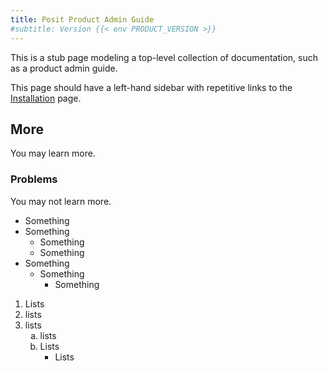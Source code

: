 ```yaml
---
title: Posit Product Admin Guide
#subtitle: Version {{< env PRODUCT_VERSION >}}
---
```


This is a stub page modeling a top-level collection of documentation, such as
a product admin guide.

This page should have a left-hand sidebar with repetitive links to the
[Installation](install.qmd) page.

## More

You may learn more.

### Problems

You may not learn more.

- Something
- Something
  - Something
  - Something
- Something
  - Something
    - Something

1. Lists
2. lists 
3. lists
   a. lists
   b. Lists
      - Lists


